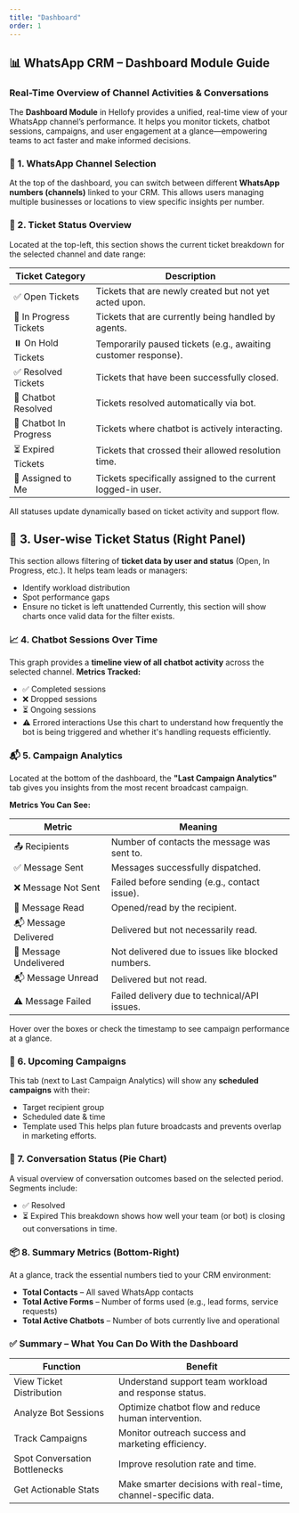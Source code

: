 ```yaml
---
title: "Dashboard"
order: 1
---
```


## 📊 WhatsApp CRM – Dashboard Module Guide

### Real-Time Overview of Channel Activities & Conversations

The **Dashboard Module** in Hellofy provides a unified, real-time view of your WhatsApp channel’s performance. It helps you monitor tickets, chatbot sessions, campaigns, and user engagement at a glance—empowering teams to act faster and make informed decisions.

### 🪪 1. WhatsApp Channel Selection

At the top of the dashboard, you can switch between different **WhatsApp numbers (channels)** linked to your CRM. This allows users managing multiple businesses or locations to view specific insights per number.

### 🧾 2. Ticket Status Overview
Located at the top-left, this section shows the current ticket breakdown for the selected channel and date range:

| Ticket Category        | Description                                                |
|------------------------|------------------------------------------------------------|
| ✅ Open Tickets        | Tickets that are newly created but not yet acted upon.     |
| 🔄 In Progress Tickets | Tickets that are currently being handled by agents.        |
| ⏸️ On Hold Tickets     | Temporarily paused tickets (e.g., awaiting customer response). |
| ✅ Resolved Tickets    | Tickets that have been successfully closed.                |
| 🤖 Chatbot Resolved    | Tickets resolved automatically via bot.                    |
| 🤖 Chatbot In Progress | Tickets where chatbot is actively interacting.             |
| ⏳ Expired Tickets     | Tickets that crossed their allowed resolution time.        |
| 👤 Assigned to Me      | Tickets specifically assigned to the current logged-in user. |

All statuses update dynamically based on ticket activity and support flow.

## 👥 3. User-wise Ticket Status (Right Panel)

This section allows filtering of **ticket data by user and status** (Open, In Progress, etc.). It helps team leads or managers:
- Identify workload distribution
- Spot performance gaps
- Ensure no ticket is left unattended
Currently, this section will show charts once valid data for the filter exists.

### 📈 4. Chatbot Sessions Over Time

This graph provides a **timeline view of all chatbot activity** across the selected channel.
**Metrics Tracked:**
- ✅ Completed sessions
- ❌ Dropped sessions
- ⏳ Ongoing sessions
- ⚠️ Errored interactions
Use this chart to understand how frequently the bot is being triggered and whether it's handling requests efficiently.

### 📬 5. Campaign Analytics

Located at the bottom of the dashboard, the **"Last Campaign Analytics"** tab gives you insights from the most recent broadcast campaign.

**Metrics You Can See:**

| Metric                 | Meaning                                                      |
|------------------------|--------------------------------------------------------------|
| 📤 Recipients          | Number of contacts the message was sent to.                  |
| ✅ Message Sent        | Messages successfully dispatched.                            |
| ❌ Message Not Sent    | Failed before sending (e.g., contact issue).                 |
| 📖 Message Read        | Opened/read by the recipient.                                |
| 📬 Message Delivered   | Delivered but not necessarily read.                          |
| 📩 Message Undelivered | Not delivered due to issues like blocked numbers.            |
| 📬 Message Unread      | Delivered but not read.                                      |
| ⚠️ Message Failed      | Failed delivery due to technical/API issues.                 |

Hover over the boxes or check the timestamp to see campaign performance at a glance.

### 🔮 6. Upcoming Campaigns

This tab (next to Last Campaign Analytics) will show any **scheduled campaigns** with their:
- Target recipient group
- Scheduled date & time
- Template used
This helps plan future broadcasts and prevents overlap in marketing efforts.

### 💬 7. Conversation Status (Pie Chart)

A visual overview of conversation outcomes based on the selected period.
Segments include:
- ✅ Resolved
- ⏳ Expired
This breakdown shows how well your team (or bot) is closing out conversations in time.

### 📦 8. Summary Metrics (Bottom-Right)

At a glance, track the essential numbers tied to your CRM environment:
- **Total Contacts** – All saved WhatsApp contacts
- **Total Active Forms** – Number of forms used (e.g., lead forms, service requests)
- **Total Active Chatbots** – Number of bots currently live and operational

### ✅ Summary – What You Can Do With the Dashboard

| Function                    | Benefit                                                     |
|-----------------------------|-------------------------------------------------------------|
| View Ticket Distribution    | Understand support team workload and response status.       |
| Analyze Bot Sessions        | Optimize chatbot flow and reduce human intervention.        |
| Track Campaigns             | Monitor outreach success and marketing efficiency.          |
| Spot Conversation Bottlenecks | Improve resolution rate and time.                         |
| Get Actionable Stats        | Make smarter decisions with real-time, channel-specific data. |
